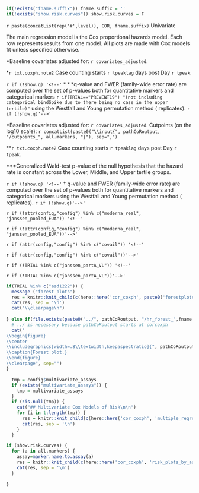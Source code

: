 ```r
if(!exists("fname.suffix")) fname.suffix = ''
if(!exists("show.risk.curves")) show.risk.curves = F
```


`r paste(concatList(rep('#',level)), COR, fname.suffix)`  Univariate

The main regression model is the Cox proportional hazards model. Each row represents results from one model. All plots are made with Cox models fit unless specified otherwise. 

<!-- Hazard ratios -->
\setlength{\tabcolsep}{.5ex}
  \input{`r pathCoRoutput`/CoR_univariable_svycoxph_pretty_`r fname.suffix`}
  
\vspace{-15pt}

$\ast$Baseline covariates adjusted for: `r covariates_adjusted`.

$\ast$`r txt.coxph.note2` Case counting starts `r tpeaklag` days post Day `r tpeak`.

`r if (!show.q) '<!--'`
$\ast\ast\ast$q-value and FWER (family-wide error rate) are computed over the set of p-values both for quantitative markers and categorical markers `r if(TRIAL=="PREVENT19") "(not including categorical bindSpike due to there being no case in the upper tertile)"` using the Westfall and Young permutation method (\protect\input{`r pathCoRoutput`/permutation_replicates_`r fname.suffix`} replicates).
`r if (!show.q)'-->'`

  \input{`r pathCoRoutput`/CoR_univariable_svycoxph_pretty_scaled_`r fname.suffix`}




\clearpage
\scriptsize
\input{`r paste0(pathCoRoutput, "/CoR_univariable_svycoxph_cat_pretty_", fname.suffix)`}
\normalsize
\vspace{-15pt}
$\ast$Baseline covariates adjusted for: `r covariates_adjusted`. Cutpoints (on the log10 scale): `r concatList(paste0("\\input{", pathCoRoutput, "/cutpoints_", all.markers, "}"), sep=",")`

$\ast\ast$`r txt.coxph.note2` Case counting starts `r tpeaklag` days post Day `r tpeak`.

$\ast\ast$$\ast$Generalized Wald-test p-value of the null hypothesis that the hazard rate is constant across the Lower, Middle, and Upper tertile groups.

`r if (!show.q) '<!--'`
$\dagger$ q-value and FWER (family-wide error rate) are computed over the set of p-values both for quantitative markers and categorical markers using the Westfall and Young permutation method (\protect\input{`r pathCoRoutput`/permutation_replicates_`r fname.suffix`} replicates).
`r if (!show.q)'-->'`


\vspace{30pt}


<!-- only for two TRIALs -->
`r if (!attr(config,"config") %in% c("moderna_real", "janssen_pooled_EUA")) '<!--'`
\begin{table}[H]
\caption{The ratio of sample sizes required to power a future trial for the column marker compared to the row marker (Follmann 2018). Confidence intervals are based on $10^3$ bootstrap replicates. }
\begin{center}
    \input{`r pathCoRoutput`/follmann2018_samplesizeratio}\\
    (lb, ub)\\
    \input{`r pathCoRoutput`/follmann2018_samplesizeratio_lbub}\\
\end{center}
    %\label{tab:follmann2018_samplesizeratio}
\end{table}
\vspace{10pt}
`r if (!attr(config,"config") %in% c("moderna_real", "janssen_pooled_EUA"))'-->'`


<!-- Table 1, commented out for covail -->
`r if (attr(config,"config") %in% c("covail")) '<!--'`
\begin{table}[H]
\caption{Number of cases and non-cases in ph2 or not}
\begin{center}
  \input{`r pathCoRoutput`/tab1_`r fname.suffix`}\\
\end{center}
\end{table}
`r if (attr(config,"config") %in% c("covail"))'-->'`


<!-- additional counts tables if existed -->
`r if (!TRIAL %in% c("janssen_partA_VL")) '<!--'`

\begin{table}[H]
\caption{Number of cases and non-cases in ph2 (with ancestral Abs measured) or not. The previous table is for ph2 subjects with variants Abs measured}
\begin{center}
  \input{`r pathCoRoutput`/tab1_`r fname.suffix`_ancestral}\\
\end{center}
\end{table}


\begin{table}[H]
\caption{Number of competing cases in ph2 or not}
\begin{center}
  \input{`r pathCoRoutput`/tab1_competing_`r fname.suffix`}\\
\end{center}
\end{table}

`r if (!TRIAL %in% c("janssen_partA_VL"))'-->'`


\clearpage



<!-- Forest plots -->

```r

if(TRIAL %in% c("azd1222")) {
  message ("forest plots")
  res = knitr::knit_child(c(here::here('cor_coxph', paste0('forestplots_', tolower(study_name), '.Rmd'))), quiet = TRUE)
  cat(res, sep = '\n')
  cat("\\clearpage\n")
  
} else if(file.exists(paste0("../", pathCoRoutput, "/hr_forest_",fname.suffix,".pdf"))) {
  # ../ is necessary because pathCoRoutput starts at corcoxph
  cat("
\\begin{figure}
\\center
\\includegraphics[width=.8\\textwidth,keepaspectratio]{", pathCoRoutput, "/hr_forest_", fname.suffix, ".pdf}
\\caption{Forest plot.}
\\end{figure}
\\clearpage", sep="")
}
```





```r

  tmp = config$multivariate_assays
  if (exists("multivariate_assays")) {
    tmp = multivariate_assays
  } 
  if (!is.null(tmp)) {
    cat("## Multivariate Cox Models of Risk\n\n")
    for (i in 1:length(tmp)) {
      res = knitr::knit_child(c(here::here('cor_coxph', 'multiple_regression.Rmd')), quiet = TRUE)
      cat(res, sep = '\n')
    }
  }

```



<!-- ## Marginalized risk and controlled vaccine efficacy plots -->

<!-- \setlength{\tabcolsep}{.5ex} -->

<!-- \begin{longtable}{lcccccc} -->
<!-- \caption{Analysis of Day `r tpeak` markers (upper vs. lower tertile) as a CoR and a controlled risk CoP.}\\ -->
<!-- \hline -->
<!--   \multicolumn{1}{c}{} & \multicolumn{2}{c}{marginalized risk} & \multicolumn{2}{c}{controlled risk}     &  \multicolumn{1}{c}{}  & \multicolumn{1}{c}{} \\ -->
<!--   \multicolumn{1}{c}{} & \multicolumn{2}{c}{ratio $RR_M(0,1)$} & \multicolumn{2}{c}{ratio $RR_C(0,1)^1$} &  \multicolumn{2}{c}{e(0,1)$^2$} \\ -->
<!--   \multicolumn{1}{c}{} & Point Est. & 95\% CI                  & Point Est. & 95\% CI                    &   Point Est.  & 95\% CI UL \\ -->
<!-- \hline -->

<!--   \input{`r pathCoRoutput`/marginalized_risks_cat_`r fname.suffix`}\\ -->
<!--   \hline -->
<!-- \end{longtable} -->


<!-- $^1$Conservative (upper bound) estimate assuming unmeasured confounding at level $RR_{UD}(0,1)=RR_{EU}(0,1) = 2$ and thus $B(0,1)=4/3$.  -->

<!-- $^2$E-values are computed for upper tertile ($s=1$) vs. lower tertile ($s=0$) biomarker subgroups after controlling for `r covariates_adjusted`; UL = upper limit. -->




<!-- \clearpage -->


```r

if (show.risk.curves) {
  for (a in all.markers) {
    assay=marker.name.to.assay(a)
    res = knitr::knit_child(c(here::here('cor_coxph', 'risk_plots_by_assays.Rmd')), quiet = TRUE)
    cat(res, sep = '\n')
  }
  
}
```



<!-- ```{r, echo=FALSE, results='asis'} -->
<!--   if (!is.null(config$additional_models)) { -->
<!--   cat("## Additional posthoc Cox Models of Risk") -->
<!--     for (i in 1:length(config$additional_models)) { -->
<!--       res = knitr::knit_child(c(here::here('cor_coxph', 'additional_model.Rmd')), quiet = TRUE) -->
<!--       cat(res, sep = '\n') -->
<!--     } -->
<!--   } -->
<!-- ``` -->


<!-- `r if (is.null(config$interaction)) '<!--'` -->
<!-- ## Interaction Cox Models of Risk -->

<!-- \begin{table}[H] -->
<!-- \centering -->
<!-- \input{`r pathCoRoutput`/CoR_itxn_multitesting} -->
<!-- \caption{ Inference for Day `r tpeak` antibody marker covariate-adjusted correlates of risk by Day \protect\input{`r pathCoRoutput`/timepoints_cum_risk_`r fname.suffix`} in the vaccine arm. Interaction P values. } -->
<!-- \end{table} -->

<!-- \clearpage -->
<!-- `r if (is.null(config$interaction)) '  <!--'` -->


<!-- ```{r, echo=FALSE, results='asis'} -->
<!-- if (!is.null(config$interaction)) { -->
<!--   for (ab in config$interaction) { -->
<!--       tmp=trim(strsplit(ab, " *\\* *")[[1]]) -->
<!--       a=tmp[1] -->
<!--       b=tmp[2] -->
<!--       res = knitr::knit_child(c(here::here('cor_coxph', 'itxn_by_assays.Rmd')), quiet = TRUE) -->
<!--       cat(res, sep = '\n') -->
<!--   } -->
<!-- } -->
<!-- ``` -->
